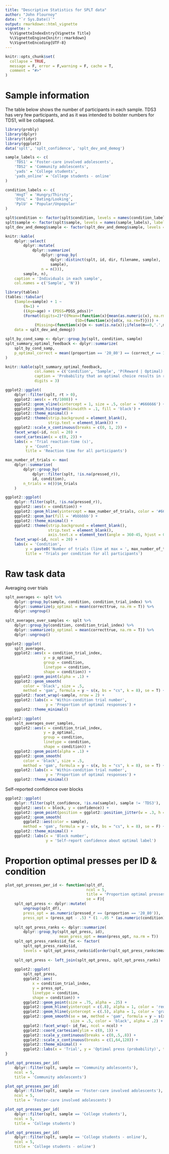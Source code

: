 ```yaml
---
title: "Descriptive Statistics for SPLT data"
author: "John Flournoy"
date: "`r Sys.Date()`"
output: rmarkdown::html_vignette
vignette: >
  %\VignetteIndexEntry{Vignette Title}
  %\VignetteEngine{knitr::rmarkdown}
  %\VignetteEncoding{UTF-8}
---
```


```r
knitr::opts_chunk$set(
  collapse = TRUE,
  message = F, error = F,warning = F, cache = T,
  comment = "#>"
)
```

# Sample information

The table below shows the number of participants in each sample. TDS3 has very few participants, and as it was intended to bolster numbers for TDS1, will be collapsed.

```r
library(probly)
library(dplyr)
library(tidyr)
library(ggplot2)
data('splt', 'splt_confidence', 'splt_dev_and_demog')

sample_labels <- c(
    'TDS1' = 'Foster-care involved adolescents',
    'TDS2' = 'Community adolescents',
    'yads' = 'College students',
    'yads_online' = 'College students - online'
)

condition_labels <- c(
    'HngT' = 'Hungry/Thirsty',
    'DtnL' = 'Dating/Looking', 
    'PplU' = 'Popular/Unpopular'
)

splt$condition <- factor(splt$condition, levels = names(condition_labels), labels = condition_labels)
splt$sample <- factor(splt$sample, levels = names(sample_labels), labels = sample_labels)
splt_dev_and_demog$sample <- factor(splt_dev_and_demog$sample, levels = names(sample_labels), labels = sample_labels)
```

```r
knitr::kable(
    dplyr::select(
        dplyr::mutate(
            dplyr::summarize(
                dplyr::group_by(
                    dplyr::distinct(splt, id, dir, filename, sample),
                    sample),
                n = n())),
        sample, n),
    caption = 'Individuals in each sample',
    col.names = c('Sample', 'N'))
```

```r
library(tables)
(tables::tabular(
    (Sample=sample) + 1 ~ 
        (N=1) +
        ((Age=age) + (PDSS=PDSS_pdss))*
        (Format(digits=2)*((Mean=(function(x){mean(as.numeric(x), na.rm=T)})) + 
                               (SD=(function(x){sd(x, na.rm=T)}))) + 
             (Missing=(function(x){m <- sum(is.na(x));ifelse(m==0,'.',m)}))), 
    data = splt_dev_and_demog))
```

```r
splt_by_cond_samp <- dplyr::group_by(splt, condition, sample)
splt_summary_optimal_feedback <- dplyr::summarize(
    splt_by_cond_samp,
    p_optimal_correct = mean((proportion == '20_80') == (correct_r == 1))
)

knitr::kable(splt_summary_optimal_feedback,
             col.names = c('Condition', 'Sample', 'P(Reward | Optimal)'),
             caption = 'Probability that an optimal choice results in reward',
             digits = 3)
```




```r
ggplot2::ggplot(
    dplyr::filter(splt, rt > 0),
    ggplot2::aes(x = rt/1000)) + 
    ggplot2::geom_vline(xintercept = 1, size = .5, color = '#666666') + 
    ggplot2::geom_histogram(binwidth = .1, fill = 'black') +
    ggplot2::theme_minimal() + 
    ggplot2::theme(strip.background = element_blank(), 
                   strip.text = element_blank()) + 
    ggplot2::scale_x_continuous(breaks = c(0, 1, 2)) +
    facet_wrap(~id, ncol = 20) + 
    coord_cartesian(x = c(0, 2)) +
    labs(x = 'Trial reaction-time (s)', 
         y = 'Count',
         title = 'Reaction time for all participants')

max_number_of_trials <- max(
    dplyr::summarise(
        dplyr::group_by(
            dplyr::filter(splt, !is.na(pressed_r)), 
            id, condition),
        n_trials = n())$n_trials
    )

ggplot2::ggplot(
    dplyr::filter(splt, !is.na(pressed_r)),
    ggplot2::aes(x = condition)) + 
    ggplot2::geom_hline(yintercept = max_number_of_trials, color = '#666666') + 
    ggplot2::geom_bar(fill = '#bbbbbb') +
    ggplot2::theme_minimal() + 
    ggplot2::theme(strip.background = element_blank(),
                   strip.text = element_blank(),
                   axis.text.x = element_text(angle = 360-45, hjust = 0)) +
    facet_wrap(~id, ncol = 20) + 
    labs(x = 'Condition', 
         y = paste0('Number of trials (line at max = ', max_number_of_trials, ')'),
         title = 'Trials per condition for all participants')
```

# Raw task data

Averaging over trials

```r

splt_averages <- splt %>%
    dplyr::group_by(sample, condition, condition_trial_index) %>%
    dplyr::summarize(p_optimal = mean(correcttrue, na.rm = T)) %>%
    dplyr::ungroup()
    
splt_averages_over_samples <- splt %>%
    dplyr::group_by(condition, condition_trial_index) %>%
    dplyr::summarize(p_optimal = mean(correcttrue, na.rm = T)) %>%
    dplyr::ungroup()

ggplot2::ggplot(
    splt_averages,
    ggplot2::aes(x = condition_trial_index,
                 y = p_optimal,
                 group = condition,
                 linetype = condition,
                 shape = condition)) + 
    ggplot2::geom_point(alpha = .1) + 
    ggplot2::geom_smooth(
        color = 'black', size = .5,
        method = 'gam', formula = y ~ s(x, bs = "cs", k = 8), se = T) + 
    ggplot2::facet_wrap(~sample, nrow = 2) + 
    ggplot2::labs(x = 'Within-condition trial number',
                  y = 'Proportion of optimal responses') + 
    ggplot2::theme_minimal()

ggplot2::ggplot(
    splt_averages_over_samples,
    ggplot2::aes(x = condition_trial_index,
                 y = p_optimal,
                 group = condition,
                 linetype = condition,
                 shape = condition)) + 
    ggplot2::geom_point(alpha = .1) + 
    ggplot2::geom_smooth(
        color = 'black', size = .5,
        method = 'gam', formula = y ~ s(x, bs = "cs", k = 8), se = T) +
    ggplot2::labs(x = 'Within-condition trial number',
                  y = 'Proportion of optimal responses') + 
    ggplot2::theme_minimal()


```

Self-reported confidence over blocks

```r
ggplot2::ggplot(
    dplyr::filter(splt_confidence, !is.na(sample), sample != 'TDS3'),
    ggplot2::aes(x = block, y = confidence)) + 
    ggplot2::geom_point(position = ggplot2::position_jitter(w = .3, h = .3), alpha = .1) +
    ggplot2::geom_smooth(
        ggplot2::aes(color = sample),
        method = 'gam', formula = y ~ s(x, bs = "cs", k = 8), se = F) + 
    ggplot2::theme_minimal() + 
    ggplot2::labs(x = 'Block number',
                  y = 'Self-report confidence about optimal label')
```

# Proportion optimal presses per ID & condition

```r
plot_opt_presses_per_id <- function(splt_df, 
                                    ncol = 5, 
                                    title = 'Proportion optimal presses per ID & condition',
                                    se = F){
    splt_opt_press <- dplyr::mutate(
        ungroup(splt_df), 
        press_opt = as.numeric(pressed_r == (proportion == '20_80')),
        press_opt = (press_opt - .5) * (1 -.05 * (as.numeric(condition) - 1)) + .5)
    
    splt_opt_press_ranks <- dplyr::summarize(
        dplyr::group_by(splt_opt_press, id),
                        mean_press_opt = mean(press_opt, na.rm = T))
    splt_opt_press_ranks$id_fac <- factor(
        splt_opt_press_ranks$id,
        levels = splt_opt_press_ranks$id[order(splt_opt_press_ranks$mean_press_opt)])
    
    splt_opt_press <- left_join(splt_opt_press, splt_opt_press_ranks)
    
    ggplot2::ggplot(
        splt_opt_press, 
        ggplot2::aes(
            x = condition_trial_index, 
            y = press_opt,
            linetype = condition,
            shape = condition)) +
        ggplot2::geom_point(size = .75, alpha = .25) + 
        ggplot2::geom_hline(yintercept = c(.8), alpha = 1, color = 'red', size = .5) + 
        ggplot2::geom_hline(yintercept = c(.5), alpha = 1, color = 'gray', size = .5) + 
        ggplot2::geom_smooth(se = se, method = 'gam', formula = y ~ s(x, bs = "tp", k = 4), 
                             size = .5, color = 'black', alpha = .2) + 
        ggplot2::facet_wrap(~ id_fac, ncol = ncol) +
        ggplot2::coord_cartesian(ylim = c(0, 1)) + 
        ggplot2::scale_y_continuous(breaks = c(0,.5,.8)) + 
        ggplot2::scale_x_continuous(breaks = c(1,64,128)) +
        ggplot2::theme_minimal() +
        ggplot2::labs(x = 'Trial', y = 'Optimal press (probability)', title = title)
}
```

```r
plot_opt_presses_per_id(
    dplyr::filter(splt, sample == 'Community adolescents'),
    ncol = 5, 
    title = 'Community adolescents')
```

```r
plot_opt_presses_per_id(
    dplyr::filter(splt, sample == 'Foster-care involved adolescents'),
    ncol = 5, 
    title = 'Foster-care involved adolescents')
```

```r
plot_opt_presses_per_id(
    dplyr::filter(splt, sample == 'College students'),
    ncol = 5, 
    title = 'College students')
```

```r
plot_opt_presses_per_id(
    dplyr::filter(splt, sample == 'College students - online'),
    ncol = 5, 
    title = 'College students - online')

```
